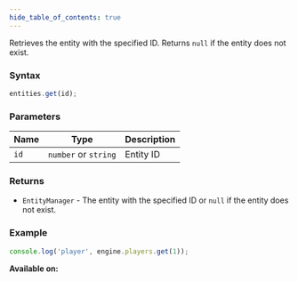 ```yaml
---
hide_table_of_contents: true
---
```



Retrieves the entity with the specified ID. Returns `null` if the entity does not exist.

### Syntax

```js
entities.get(id);
```

### Parameters

| Name | Type                 | Description |
| ---- | -------------------- | ----------- |
| `id` | `number` or `string` | Entity ID   |

### Returns

- `EntityManager` - The entity with the specified ID or `null` if the entity does not exist.

### Example

```js
console.log('player', engine.players.get(1));
```

**Available on:** <ClientTag /> <ServerTag />
